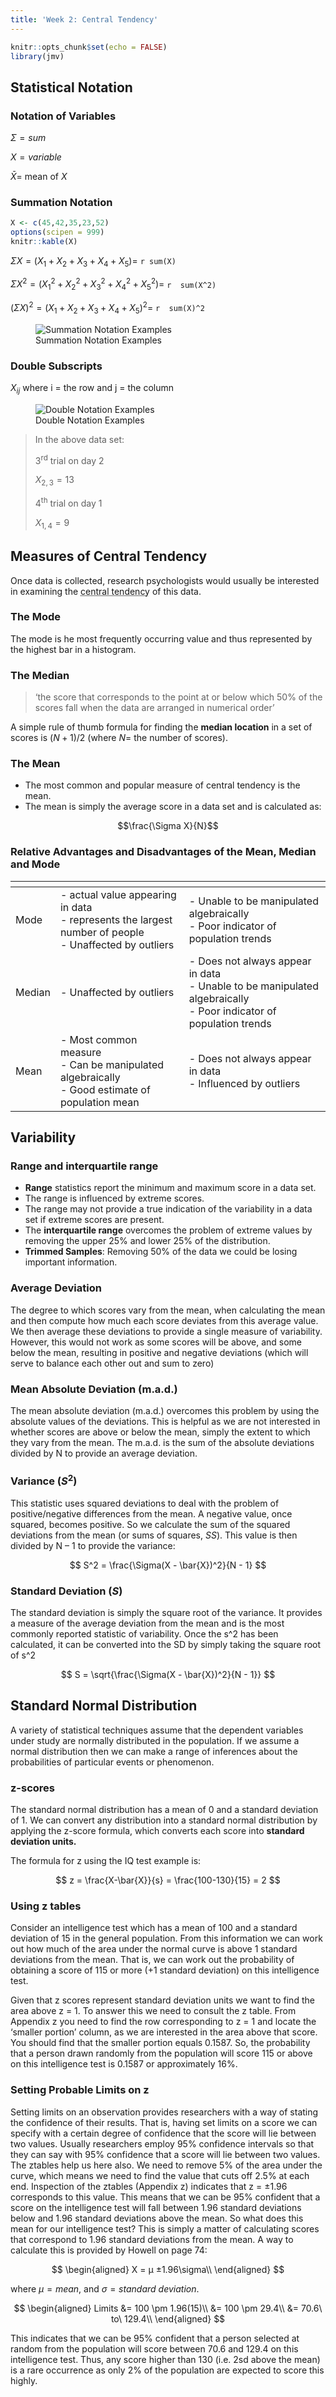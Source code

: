 ```yaml
---
title: 'Week 2: Central Tendency'
---
```


```r
knitr::opts_chunk$set(echo = FALSE)
library(jmv)
```

## Statistical Notation

### Notation of Variables

$\Sigma = sum$

$X = variable$

$\bar{X} =$ mean of $X$

### Summation Notation
```r
X <- c(45,42,35,23,52)
options(scipen = 999)
knitr::kable(X)
```

$\Sigma X = (X_1 + X_2 + X_3 + X_4 + X_5) =$ `r sum(X)`

$\Sigma X^2 = (X_1^2 + X_2^2 + X_3^2 + X_4^2 + X_5^2) =$ `r  sum(X^2)`

$(\Sigma X)^2 = (X_1 + X_2 + X_3 + X_4 + X_5)^2 =$ `r  sum(X)^2`

![Summation Notation Examples](~/Documents/BPsychSci/HPS201/Images/Notation.png)

### Double Subscripts

$X_{ij}$ where i = the row and j = the column

![Double Notation Examples](~/Documents/BPsychSci/HPS201/Images/DoubleNotation.png)

>In the above data set:
>
>3^rd^ trial on day 2
>
> $X_{2,3} = 13$
>
>4^th^ trial on day 1
>
>$X_{1,4} = 9$

## Measures of Central Tendency

Once data is collected, research psychologists would usually be interested in examining the <abbr title="the mid-point of a frequency distribution">central tendency</abbr> of this data. 

### The Mode

The mode is he most frequently occurring value and thus represented by the highest bar in a histogram.

### The Median

>‘the score that corresponds to the point at or below which 50% of the scores fall when the data are arranged in numerical order’

A simple rule of thumb formula for finding the **median location** in a set of scores is $(N + 1)/2$ (where $N =$ the number of scores).

### The Mean

-   The most common and popular measure of central tendency is the mean.
-   The mean is simply the average score in a data set and is calculated as:

$$\frac{\Sigma X}{N}$$

### Relative Advantages and Disadvantages of the Mean, Median and Mode

| <i class="fas fa-ruler fa-lg"></i> | <i class="fas fa-plus fa-lg"></i>                                                                  | <i class="fas fa-minus fa-lg"></i>                                                                               |
|---------|-----------------------------------------------------------------------------------------------------|-----------------------------------------------------------------------------------------------------------------|
| Mode    | - actual value appearing in data</br>- represents the largest number of people</br>- Unaffected by outliers | - Unable to be manipulated algebraically</br>- Poor indicator of population trends                                  |
| Median  | - Unaffected by outliers                                                                            | - Does not always appear in data</br>- Unable to be manipulated algebraically</br>- Poor indicator of population trends |
| Mean    | - Most common measure</br>- Can be manipulated algebraically</br>- Good estimate of population mean         | - Does not always appear in data</br>- Influenced by outliers                                                       |

## Variability

### Range and interquartile range

-   **Range** statistics report the minimum and maximum score in a data set.
-   The range is influenced by extreme scores.
-   The range may not provide a true indication of the variability in a data set if extreme scores are present.
-   The **interquartile range** overcomes the problem of extreme values by removing the upper 25% and lower 25% of the distribution.
-   **Trimmed Samples**: Removing 50% of the data we could be losing important information.

### Average Deviation

The degree to which scores vary from the mean, when calculating the mean and then compute how much each score deviates from this average value. We then average these deviations to provide a single measure of variability. However, this would not work as some scores will be above, and some below the mean, resulting in positive and negative deviations (which will serve to balance each other out and sum to zero)

### Mean Absolute Deviation (m.a.d.)

The mean absolute deviation (m.a.d.) overcomes this problem by using the absolute values of the deviations. This is helpful as we are not interested in whether scores are above or below the mean, simply the extent to which they vary from the mean. The m.a.d. is the sum of the absolute deviations divided by N to provide an average deviation.

### Variance ($S^2$)

This statistic uses squared deviations to deal with the problem of positive/negative differences from the mean. A negative value, once squared, becomes positive. So we calculate the sum of the squared deviations from the mean (or sums of squares, $SS$). This value is then divided by N – 1 to provide the variance:

$$
  S^2 = \frac{\Sigma(X - \bar{X})^2}{N - 1}
$$

### Standard Deviation ($S$)

The standard deviation is simply the square root of the variance. It provides a measure of the average deviation from the mean and is the most commonly reported statistic of variability. Once the s^2 has been calculated, it can be converted into the SD by simply taking the square root of s^2

$$
  S = \sqrt{\frac{\Sigma(X - \bar{X})^2}{N - 1}}
$$

## Standard Normal Distribution

A variety of statistical techniques assume that the dependent variables under study are normally distributed in the population. If we assume a normal distribution then we can make a range of inferences about the probabilities of particular events or phenomenon.

### z-scores

The standard normal distribution has a mean of 0 and a standard deviation of 1. We can convert any distribution into a standard normal distribution by applying the z-score formula, which converts each score into **standard deviation units.**

The formula for z using the IQ test example is:

$$
  z = \frac{X-\bar{X}}{s}
    = \frac{100-130}{15}
    = 2
$$

### Using z tables

Consider an intelligence test which has a mean of 100 and a standard deviation of 15 in the general population. From this information we can work out how much of the area under the normal curve is above 1 standard deviations from the mean. That is, we can work out the probability of obtaining a score of 115 or more (+1 standard deviation) on this intelligence test.

Given that z scores represent standard deviation units we want to find the area above z = 1. To answer this we need to consult the z table. From Appendix z you need to find the row corresponding to z = 1 and locate the ‘smaller portion’ column, as we are interested in the area above that score. You should find that the smaller portion equals 0.1587. So, the probability that a person drawn randomly from the population will score 115 or above on this intelligence test is 0.1587 or approximately 16%.

### Setting Probable Limits on z

Setting limits on an observation provides researchers with a way of stating the confidence of their results. That is, having set limits on a score we can specify with a certain degree of confidence that the score will lie between two values. Usually researchers employ 95% confidence intervals so that they can say with 95% confidence that a score will lie between two values. The ztables help us here also.
We need to remove 5% of the area under the curve, which means we need to find the value that cuts off 2.5% at each end. Inspection of the ztables (Appendix z) indicates that z = ±1.96 corresponds to this value. This means that we can be 95% confident that a score on the intelligence test will fall between 1.96 standard deviations below and 1.96 standard deviations above the mean. So what does this mean for our intelligence test? This is simply a matter of calculating scores that correspond to 1.96 standard deviations from the mean. A way to calculate this is provided by Howell on page 74:


$$
  \begin{aligned}
      X = μ ±1.96\sigma\\
  \end{aligned}
$$

where $μ = mean$, and $σ = standard\ deviation$.

$$  \begin{aligned}
      Limits &= 100 \pm 1.96(15)\\
             &= 100 \pm 29.4\\
             &= 70.6\ to\ 129.4\\
  \end{aligned}
$$

This indicates that we can be 95% confident that a person selected at random from the population will score between 70.6 and 129.4 on this intelligence test. Thus, any score higher than 130 (i.e. 2sd above the mean) is a rare occurrence as only 2% of the population are expected to score this highly.